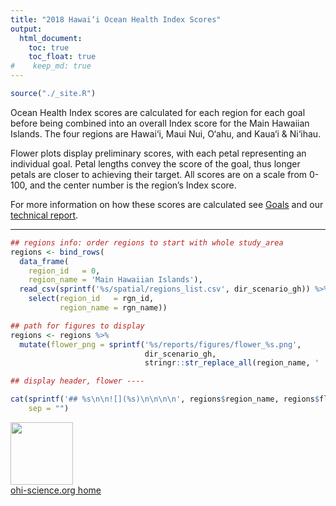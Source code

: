 ```yaml
---
title: "2018 Hawai‘i Ocean Health Index Scores"
output:
  html_document:
    toc: true
    toc_float: true
#    keep_md: true
---
```


```r
source("./_site.R")
```

Ocean Health Index scores are calculated for each region for each goal before being combined into an overall Index score for the Main Hawaiian Islands. The four regions are Hawai‘i, Maui Nui, O‘ahu, and Kaua‘i & Ni‘ihau. <!---could bring back the Regions page to be only linked from here---> 

Flower plots display preliminary scores, with each petal representing an individual goal. Petal lengths convey the score of the goal, thus longer petals are closer to achieving their target. All scores are on a scale from 0-100, and the center number is the region's Index score.

For more information on how these scores are calculated see [Goals](http://ohi-science.org/mhi/goals.html) and our [technical report](https://drive.google.com/file/d/1JRfZgx-qsBqks7EgDIBvmDwKvXxlDz2h/view?usp=sharing).


----

<!---
NOTE: Here the flower plots are displayed for each region and the overall assessment area (rgn_id = 0). Figures will be displayed directly from online in the reports/figures folder: to make sure you're displaying the most recent flower plots here's what to do: 
1. from the master branch, save new flower plots, and push
2. from the gh-pages branch, reknit this page or rebuild the website, and push!
--->

```r

## regions info: order regions to start with whole study_area
regions <- bind_rows(
  data_frame(                
    region_id   = 0,
    region_name = 'Main Hawaiian Islands'),
  read_csv(sprintf('%s/spatial/regions_list.csv', dir_scenario_gh)) %>%
    select(region_id   = rgn_id,
           region_name = rgn_name))

## path for figures to display
regions <- regions %>%
  mutate(flower_png = sprintf('%s/reports/figures/flower_%s.png',
                              dir_scenario_gh,
                              stringr::str_replace_all(region_name, ' ', '')))

## display header, flower ----

cat(sprintf('## %s\n\n![](%s)\n\n\n\n', regions$region_name, regions$flower_png), 
    sep = "")

```


[<img src="https://docs.google.com/drawings/d/1633uvIYgsBhiKBddQAaTlvYDJgOK1uiDB6wkooNyhFc/pub?w=576&h=288" width="100px">](http://ohi-science.org)  
[ohi-science.org home](http://ohi-science.org)
